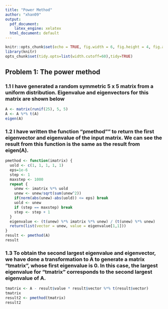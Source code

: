 ```yaml
---
title: "Power Method"
author: "xhan09"
output:
  pdf_document: 
    latex_engine: xelatex
  html_document: default
---
```


```r
knitr::opts_chunk$set(echo = TRUE, fig.width = 6, fig.height = 4, fig.align = 'center')
library(knitr)
opts_chunk$set(tidy.opts=list(width.cutoff=60),tidy=TRUE)
```

## Problem 1: The power method

### 1.1 I have generated a random symmetric 5 x 5 matrix from a uniform distribution. Eigenvalue and eigenvectors for this matrix are shown below

```r
A <- matrix(runif(25), 5, 5)
A <- A %*% t(A)
eigen(A)
```

### 1.2 I have written the function "pmethod"" to return the first eigenvector and eigenvalue of the input matrix. We can see the result from this function is the same as the result from eigen(A).

```r
pmethod <- function(imatrix) {
  uold <- c(1, 1, 1, 1, 1)
  eps=1e-6
  step <- 1
  maxstep <- 1000
  repeat {
    unew <- imatrix %*% uold
    unew <- unew/sqrt(sum(unew^2))
    if(norm(abs(unew)-abs(uold)) <= eps) break
    uold <- unew
    if (step == maxstep) break
    step <- step + 1
  }
  eigenvalue <- (t(unew) %*% imatrix %*% unew) / (t(unew) %*% unew)
  return(list(vector = unew, value = eigenvalue[1,1]))
}
result <- pmethod(A)
result
```

### 1.3 To obtain the second largest eigenvalue and eigenvector, we have done a transformation to A to generate a matrix "tmatrix", whose first eigenvalue is 0. In this case, the largest eigenvalue for "tmatrix" corresponds to the second largest eigenvalue of A.

```r
tmatrix <- A - result$value * result$vector %*% t(result$vector)
tmatrix
result2 <- pmethod(tmatrix)
result2
```